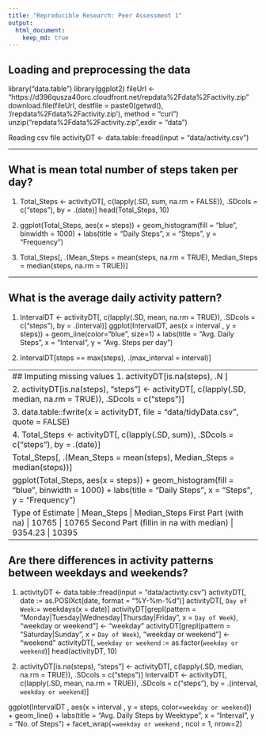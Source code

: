 ```yaml
---
title: "Reproducible Research: Peer Assessment 1"
output: 
  html_document:
    keep_md: true
---
```



## Loading and preprocessing the data
library("data.table")
library(ggplot2)
fileUrl <- "https://d396qusza40orc.cloudfront.net/repdata%2Fdata%2Factivity.zip"
download.file(fileUrl, destfile = paste0(getwd(), '/repdata%2Fdata%2Factivity.zip'), method = "curl")
unzip("repdata%2Fdata%2Factivity.zip",exdir = "data")

Reading csv file
activityDT <- data.table::fread(input = "data/activity.csv")

--------------------------------------------------------------------------------------------------------------


## What is mean total number of steps taken per day?

1.
Total_Steps <- activityDT[, c(lapply(.SD, sum, na.rm = FALSE)), .SDcols = c("steps"), by = .(date)] 
head(Total_Steps, 10)

2.
ggplot(Total_Steps, aes(x = steps)) +
    geom_histogram(fill = "blue", binwidth = 1000) +
    labs(title = "Daily Steps", x = "Steps", y = "Frequency")
    
3.
Total_Steps[, .(Mean_Steps = mean(steps, na.rm = TRUE), Median_Steps = median(steps, na.rm = TRUE))]

---------------------------------------------------------------------------------------------------------------------------

## What is the average daily activity pattern?
1.
IntervalDT <- activityDT[, c(lapply(.SD, mean, na.rm = TRUE)), .SDcols = c("steps"), by = .(interval)]
ggplot(IntervalDT, aes(x = interval , y = steps)) + geom_line(color="blue", size=1) + 
  labs(title = "Avg. Daily Steps", x = "Interval", y = "Avg. Steps per day")

2.
IntervalDT[steps == max(steps), .(max_interval = interval)]

----------------------------------------------------------------------------------------------------------------------------------
## Imputing missing values
1.
activityDT[is.na(steps), .N ]

2.
activityDT[is.na(steps), "steps"] <- activityDT[, c(lapply(.SD, median, na.rm = TRUE)), .SDcols = c("steps")]

3.
data.table::fwrite(x = activityDT, file = "data/tidyData.csv", quote = FALSE)

4.
Total_Steps <- activityDT[, c(lapply(.SD, sum)), .SDcols = c("steps"), by = .(date)] 

Total_Steps[, .(Mean_Steps = mean(steps), Median_Steps = median(steps))]

ggplot(Total_Steps, aes(x = steps)) + geom_histogram(fill = "blue", binwidth = 1000) + labs(title = "Daily Steps", x = "Steps", y = "Frequency")

Type of Estimate | Mean_Steps | Median_Steps
First Part (with na) | 10765 | 10765
Second Part (fillin in na with median) | 9354.23 | 10395

--------------------------------------------------------------------------------------------------------------------------------------

## Are there differences in activity patterns between weekdays and weekends?

1.
activityDT <- data.table::fread(input = "data/activity.csv")
activityDT[, date := as.POSIXct(date, format = "%Y-%m-%d")]
activityDT[, `Day of Week`:= weekdays(x = date)]
activityDT[grepl(pattern = "Monday|Tuesday|Wednesday|Thursday|Friday", x = `Day of Week`), "weekday or weekend"] <- "weekday"
activityDT[grepl(pattern = "Saturday|Sunday", x = `Day of Week`), "weekday or weekend"] <- "weekend"
activityDT[, `weekday or weekend` := as.factor(`weekday or weekend`)]
head(activityDT, 10)

2.
activityDT[is.na(steps), "steps"] <- activityDT[, c(lapply(.SD, median, na.rm = TRUE)), .SDcols = c("steps")]
IntervalDT <- activityDT[, c(lapply(.SD, mean, na.rm = TRUE)), .SDcols = c("steps"), by = .(interval, `weekday or weekend`)] 

ggplot(IntervalDT , aes(x = interval , y = steps, color=`weekday or weekend`)) + geom_line() + labs(title = "Avg. Daily Steps by Weektype", x = "Interval", y = "No. of Steps") + facet_wrap(~`weekday or weekend` , ncol = 1, nrow=2)

